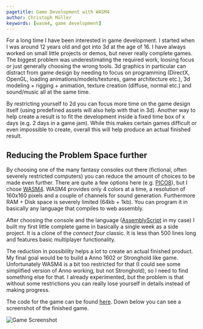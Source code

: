 ```yaml
---
pagetitle: Game Development with WASM4
author: Christoph Müller
keywords: [wasm4, game development]
---
```


For a long time I have been interested in game development. I started when I was around 12 years old and got into 3d at the age of 16. I have always worked on small little projects or demos, but never really complete games. The biggest problem was underestimating the required work, loosing focus or just generally choosing the wrong tools. 3d graphics in particular can distract from game design by needing to focus on programming (DirectX, OpenGL, loading animations/models/textures, game architecture etc.), 3d modeling + rigging + animation, texture creation (diffuse, normal etc.) and sound/music all at the same time.

By restricting yourself to 2d you can focus more time on the game design itself (using predefined assets will also help with that in 3d). Another way to help create a result is to fit the development inside a fixed time box of x days (e.g. 2 days in a game jam). While this makes certain games difficult or even impossible to create, overall this will help produce an actual finished result.

## Reducing the Problem Space further

By choosing one of the many fantasy consoles out there (fictional, often severely restricted computers) you can reduce the amount of choices to be made even further. There are quite a few options here (e.g. [PICO8](https://www.lexaloffle.com/pico-8.php)), but I chose [WASM4](https://wasm4.org/). WASM4 provides only 4 colors at a time, a resolution of 160x160 pixels and a couple of channels for sound generation. Furthermore RAM + Disk space is severely limited (64kb + 1kb). You can program it in basically any language that compiles to web assembly.

After choosing the console and the language ([AssemblyScript](https://www.assemblyscript.org/) in my case) I built my first little complete game in basically a single week as a side project. It is a clone of the _connect four_ classic. It is less than 500 lines long and features basic multiplayer functionality.

The reduction in possibility helps a lot to create an actual finished product. My final goal would be to build a Anno 1602 or Stronghold like game. Unfortunately WASM4 is a bit too restricted for that (I could see some simplified version of Anno working, but not Stronghold), so I need to find something else for that. I already experimented, but the problem is that without some restrictions you can really lose yourself in details instead of making progress.

The code for the game can be found [here](https://github.com/raytracer/four-it-is). Down below you can see a screenshot of the finished game.

![Game Screenshot](./2022-10-23_game_development_with_wasm4/screenshot.png)
